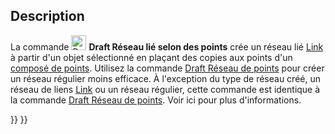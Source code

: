 <languages/>

{{Docnav/fr
|[[Draft_PointArray/fr|Réseau de points]]
|[[Draft_Edit/fr|Éditer]]
|[[Draft_Workbench/fr|Atelier Draft]]
|IconL=Draft_PointArray.svg
|IconR=Draft_Edit.svg
|IconC=Workbench_Draft.svg
}}

{{GuiCommand/fr
|Name=Draft PointLinkArray
|Name/fr=Draft Réseau lié selon des points
|MenuLocation=Modification → Outils pour les réseaux → Réseau lié selon des points
|Workbenches=[[Draft_Workbench/fr|Draft]]
|Version=0.19
|SeeAlso=[[Draft_OrthoArray/fr|Draft Réseau orthogonal]], [[Draft_PolarArray/fr|Draft Réseau polaire]], [[Draft_CircularArray/fr|Draft Réseau circulaire]], [[Draft_PathArray/fr|Draft Réseau selon une courbe]], [[Draft_PointArray/fr|Draft Réseau de points]]
}}

==Description==

La commande [[Image:Draft_PointLinkArray.svg|24px]] '''Draft Réseau lié selon des points''' crée un réseau lié [[App_Link/fr|Link]] à partir d'un objet sélectionné en plaçant des copies aux points d'un [[Draft_PointArray/fr#Compos.C3.A9_de_points|composé de points]]. Utilisez la commande [[Draft_PointArray/fr|Draft Réseau de points]] pour créer un réseau régulier moins efficace. À l'exception du type de réseau créé, un réseau de liens [[App_Link/fr|Link]] ou un réseau régulier, cette commande est identique à la commande [[Draft_PointArray/fr|Draft Réseau de points]]. Voir ici pour plus d'informations.


{{Docnav/fr
|[[Draft_PointArray/fr|Réseau de points]]
|[[Draft_Edit/fr|Éditer]]
|[[Draft_Workbench/fr|Atelier Draft]]
|IconL=Draft_PointArray.svg
|IconR=Draft_Edit.svg
|IconC=Workbench_Draft.svg
}}

{{Draft Tools navi{{#translation:}}}}
{{Userdocnavi{{#translation:}}}}